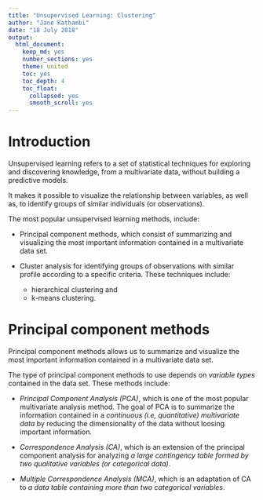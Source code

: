 ```yaml
---
title: "Unsupervised Learning: Clustering"
author: "Jane Kathambi"
date: "18 July 2018"
output: 
  html_document:
    keep_md: yes
    number_sections: yes
    theme: united
    toc: yes
    toc_depth: 4
    toc_float:
      collapsed: yes
      smooth_scroll: yes
---
```

# Introduction
Unsupervised learning refers to a set of statistical techniques for exploring and discovering knowledge, from a multivariate data, without building a predictive models.

It makes it possible to visualize the relationship between variables, as well as, to identify groups of similar individuals (or observations).

The most popular unsupervised learning methods, include:

* Principal component methods, which consist of summarizing and visualizing the most important information contained in a multivariate data set.

* Cluster analysis for identifying groups of observations with similar profile according to a specific criteria. These techniques include: 
    + hierarchical clustering and 
    + k-means clustering.

# Principal component methods
Principal component methods allows us to summarize and visualize the most important information contained in a multivariate data set.

The type of principal component methods to use depends on *variable types* contained in the data set. These methods include:

* *Principal Component Analysis (PCA)*, which is one of the most popular multivariate analysis method. The goal of PCA is to summarize the information contained in a *continuous (i.e, quantitative) multivariate data* by reducing the dimensionality of the data without loosing important information.

* *Correspondence Analysis (CA)*, which is an extension of the principal component analysis for analyzing *a large contingency table formed by two qualitative variables (or categorical data)*.

* *Multiple Correspondence Analysis (MCA)*, which is an adaptation of CA to *a data table containing more than two categorical variables*.

